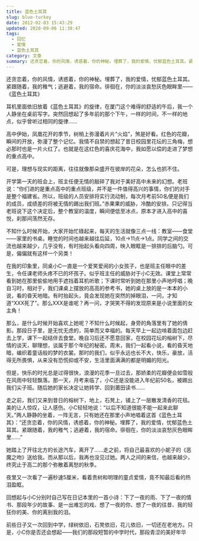 ```yaml
---
title: 蓝色土耳其
slug: blue-turkey
date: 2012-02-03 15:43:29
updated: 2020-09-06 11:38:47
tags:
  - 回忆
  - 爱情
  - 蓝色土耳其
category: 文章
summary: 还贪恋着，你的风情，诱惑着，你的神秘。埋葬了，我的爱情，忧郁蓝色土耳其。紧跟随着，我的稚气；逃避着，我的宿命。徘徊在，你的淡淡哀愁灰色眼眸里。
---
```


还贪恋着，你的风情，诱惑着，你的神秘。埋葬了，我的爱情，忧郁蓝色土耳其。紧跟随着，我的稚气；逃避着，我的宿命。徘徊在，你的淡淡哀愁灰色眼眸里——《蓝色土耳其》

耳机里面依旧放着《蓝色土耳其》的旋律，在厦门这个难得的舒适的午后，我一个人静坐在桌前写字。突然回想起了多年前的那个下午，一样的时间，不一样的地点，似乎曾听过相同的旋律……

高中伊始，凤凰花开的季节，树梢上弥漫着片片“火焰”，煞是好看。红色的花瓣，瞬间的开放，弥漫了整个记忆。我情不自禁的想起了昔日校园里花坛的三角梅，想必那时也是一片火红了。也就是在这红色的喜庆花海中，我如愿以偿的走进了梦想的重点高中。

可是，理想与现实的距离，往往就像那朵盛开在彼岸的花朵，怎么也抓不住。

开学第一天的班会上，班主任便无情的敲碎了我对于美好高中未来的幻想。老班说：“你们进的是重点高中的重点班级，并不是一件值得高兴的事情，你们的对手是整个福建省。所以，班级的人员安排将实行流动制，每次月考前50名便是我们的成员，成绩差的将被无情的踢出我们班。”赤果果的威胁，冷酷的安排。只记得当老班说下这个决定后，整个教室的温度，瞬间便低至冰点，原本才进入高中的喜悦，刹那间荡然无存。

不知什么时候开始，大家开始忙碌起来，每天的生活就像三点一线：教室——食堂——家里的书桌。睡觉的时间也越来越往后延，10点→11点→1点。同学之间的交流也越来越少，几乎没有，有时抬起头看向四周，映入眼眶是一排排的后脑勺。可是，偏偏就有这样一个另类！

在我的印象里，同桌小C一直是一个爱笑爱闹的小女孩子，也是班主任眼中的差生，令任课老师头疼不已的坏孩子。似乎班主任的威胁对于小C无效。课堂上常常看到她在那里偷偷地用手遮挡着耳机听歌；下课时常听到她在那里小声地哼唱；晚自习时，相对于，我们课桌上摆放的高高的参考书，她的桌上放的是一本本的小说，看的昏天地暗。有时抬起头，竟会发现她在突然的掉眼泪，一问，才知道“XXX死了”。那么XXX是谁呢？再一问，才哭笑不得的发现原来是小说里面的女主角！

那么，是什么时候开始喜欢上她呢？不知什么时候起，身旁的角落里有了她的倩影。那段日子里，是无忧无虑的，简单而又幸福的。每天早上一起边啃着面包边赶去上学，课下一起结伴去食堂。晚自习后还不愿意回家，在校园花坛的榕树下，尽情的谈天，聊理想，谈属于那个年纪的秘密。周末，我们一起看小说，看的昏天地暗，编织着童话般的梦的衣裳。那时的我们，似乎永远也长不大，快乐，豪放，活得无所畏惧，从来没有恐慌抑或不安，生活里面满满的都是明媚的阳光。

但是，快乐的时光总是过得很快，浪漫的花季一旦过去，那娇柔的花瓣便会如雪般在风雨中轻轻飘落。那一天，月考来临了，小C还是没能进入年纪前50名，被踢出我们尖子班。随后她的家长决定让她转学、回到莆田读书……

走之前，我们又来到昔日的榕树下，地上，石凳上，铺上了一层散发清香的花毯。美的让人惊叹，让人感伤。小C轻轻地说：“以后不知道很能不能一起来此聊天。”两人静静的坐着，一阵无言，只有她还在那里小声地唱着这首《蓝色土耳其》：“还贪恋着，你的风情，诱惑着，你的神秘。埋葬了，我的爱情，忧郁蓝色土耳其。紧跟随着，我的稚气；逃避着，我的宿命。徘徊在，你的淡淡哀愁灰色眼眸里……”

她踏上了开往北方的长途汽车，离开了……走之前，将自己最喜欢的小妮子的《恶魔之吻》送给我。而从那以后，我再也没见过她。两人之间的来信，也越来越少，终究止于高二的那个弥散着离愁的秋季。

夜里又一次看了一遍秒速5厘米，看着贵树和明理的童贞爱情，竟不知最后看的热泪盈眶。

回想起与小C分别时自己写在日记本里的一首小诗：下了一夜的雨、下了一夜的情书、那段年少的故事、是一出难忘的戏、想了一夜的你、想了一夜的往昔、我的轻狂你的美、你的离别我的泪。

前些日子又一次回到中学，绿树依旧，石凳依旧，花儿依旧，一切还在老地方。只是，小C你是否还会想起——我们的那段短暂的中学时代，那段青涩的美好年华

